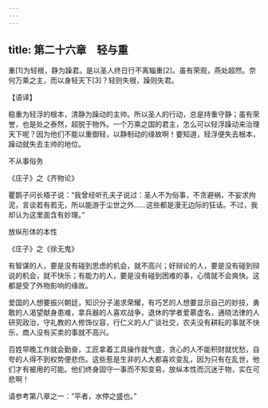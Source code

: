 ```yaml
---
---
---
```

title: 第二十六章　轻与重
---




重[1]为轻根，静为躁君。是以圣人终日行不离辎重[2]。虽有荣观，燕处超然。奈何万乘之主，而以身轻天下[3]？轻则失根，躁则失君。

【语译】

稳重为轻浮的根本，清静为躁动的主帅。所以圣人的行动，总是持重守静；虽有荣誉，也是处之泰然，超脱于物外。一个万乘之国的君主，怎么可以轻浮躁动来治理天下呢？因为他们不能以重御轻，以静制动的缘故啊！要知道，轻浮便失去根本，躁动就失去主帅的地位。

不从事俗务

《庄子》之《齐物论》

瞿鹊子问长梧子说：“我曾经听孔夫子说过：圣人不为俗事，不贪避祸，不妄求拘泥，言谈若有若无，所以能游于尘世之外……这些都是漫无边际的狂话。不过，我却认为这里面含有妙理。”

放纵形体的本性

《庄子》之《徐无鬼》

有智谋的人，要是没有碰到思虑的机会，就不高兴；好辩论的人，要是没有碰到辩说的机会，就不快乐；有能力的人，要是没有碰到困难的事，心情就不会爽快。这都是受了外物影响的缘故。

爱国的人想要振兴朝廷，知识分子渴求荣耀，有巧艺的人想要显示自己的妙技，勇敢的人渴望献身患难，拿兵器的人喜欢战争，退休的学者爱慕虚名，通晓法律的人研究政治，守礼教的人修饰仪容，行仁义的人广谈社交，农夫没有耕耘的事就不快乐，商人没有买卖的事就不高兴。

百姓早晚工作就会勤奋，工匠拿着工具操作就气盛，贪心的人不能积财就忧愁，自夸的人得不到权势便悲伤。这些惹是生非的人大都喜欢变乱，因为只有在乱世，他们才有被用的可能。他们终身固守一事而不知变易，放纵本性而沉迷于物，实在可悲啊！

请参考第八章之一：“平者，水停之盛也。”